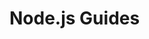
# Node.js Guides

<GuidesGrid title="Recommended Node.js Guides">
  <Guide
    href="/guides/nodejs/serverless-rest-api-example"
    name="REST API"
    description="Use Nitric to build and deploy REST APIs for AWS, Azure or GCP"
  />
  <Guide
    href="/guides/nodejs/nitric-and-drizzle"
    name="Nitric SQL with Drizzle"
    description="Use a Nitric SQL Database with Drizzle ORM to build and deploy a Todo app to AWS"
  />
  <Guide
    href="/guides/nodejs/serverless-api-with-planetscale-and-prisma"
    name="PlanetScale and Prisma"
    description="Add databases to your apps with Prisma and PlanetScale serverless database"
    pattern={2}
  />
  <Guide
    href="/guides/nodejs/secure-api-auth0"
    name="Auth0 for API Security"
    description="Secure your Nitric APIs using Auth0"
    icon="user"
    pattern={3}
  />
  <Guide
    href="/guides/nodejs/debugging"
    name="Debugging Applications"
    description="How to debug Nitric applications locally."
    icon="cog"
    pattern={4}
  />
</GuidesGrid>
